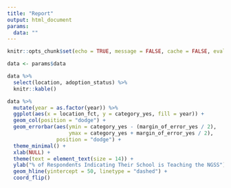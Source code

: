```yaml
---
title: "Report"
output: html_document
params:
  data: ""
---
```


```r
knitr::opts_chunk$set(echo = TRUE, message = FALSE, cache = FALSE, eval = FALSE)
```

```r
data <- params$data
```

```r
data %>% 
  select(location, adoption_status) %>% 
  knitr::kable()
```

```r
data %>% 
  mutate(year = as.factor(year)) %>% 
  ggplot(aes(x = location_fct, y = category_yes, fill = year)) +
  geom_col(position = "dodge") +
  geom_errorbar(aes(ymin = category_yes - (margin_of_error_yes / 2),
                    ymax = category_yes + margin_of_error_yes / 2),
                position = "dodge") +
  theme_minimal() +
  xlab(NULL) +
  theme(text = element_text(size = 14)) +
  ylab("% of Respondents Indicating Their School is Teaching the NGSS") +
  geom_hline(yintercept = 50, linetype = "dashed") +
  coord_flip()
```
